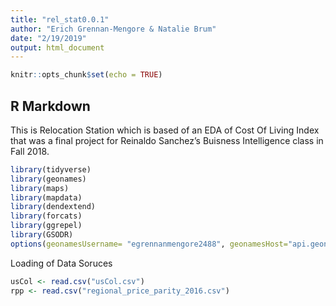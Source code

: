 ```yaml
---
title: "rel_stat0.0.1"
author: "Erich Grennan-Mengore & Natalie Brum"
date: "2/19/2019"
output: html_document
---
```


```r
knitr::opts_chunk$set(echo = TRUE)
```

## R Markdown
This is Relocation Station which is based of an EDA of Cost Of Living Index that was a final project for Reinaldo Sanchez's Buisness Intelligence class in Fall 2018.
```r
library(tidyverse)
library(geonames)
library(maps)
library(mapdata)
library(dendextend)
library(forcats)
library(ggrepel)
library(GSODR)
options(geonamesUsername= "egrennanmengore2488", geonamesHost="api.geonames.org")
```
Loading of Data Soruces
```r
usCol <- read.csv("usCol.csv")
rpp <- read.csv("regional_price_parity_2016.csv")
```

